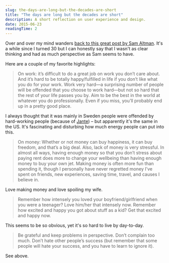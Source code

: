 ```yaml
---
slug: the-days-are-long-but-the-decades-are-short
title: "The days are long but the decades are short"
description: A short reflection on user experience and design.
date: 2015-06-23
readingTime: 2
---
```


Over and over my mind wanders <a href="http://blog.samaltman.com/the-days-are-long-but-the-decades-are-short" target="_blank">back to this great post by Sam Altman</a>. It's a while since I turned 30 but I can honestly say that I wasn't as clear thinking and had as much perspective as Sam seems to have.

Here are a couple of my favorite highlights:

> On work: it’s difficult to do a great job on work you don’t care about. And it’s hard to be totally happy/fulfilled in life if you don’t like what you do for your work. Work very hard—a surprising number of people will be offended that you choose to work hard—but not so hard that the rest of your life passes you by. Aim to be the best in the world at whatever you do professionally. Even if you miss, you’ll probably end up in a pretty good place.

I always thought that it was mainly in Sweden people were offended by hard-working people (because of <a href="https://en.wikipedia.org/wiki/Law_of_Jante" target="_blank">Jante</a>) &#8211; but apparently it's the same in the US. It's fascinating and disturbing how much energy people can put into this.

> On money: Whether or not money can buy happiness, it can buy freedom, and that’s a big deal. Also, lack of money is very stressful. In almost all ways, having enough money so that you don’t stress about paying rent does more to change your wellbeing than having enough money to buy your own jet. Making money is often more fun than spending it, though I personally have never regretted money I’ve spent on friends, new experiences, saving time, travel, and causes I believe in.

Love making money and love spoiling my wife.

> Remember how intensely you loved your boyfriend/girlfriend when you were a teenager? Love him/her that intensely now. Remember how excited and happy you got about stuff as a kid? Get that excited and happy now.

This seems to be so obvious, yet it's so hard to live by day-to-day.

> Be grateful and keep problems in perspective. Don’t complain too much. Don’t hate other people’s success (but remember that some people will hate your success, and you have to learn to ignore it).

See above.